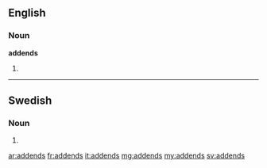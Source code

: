 ==English==

===Noun===
'''addends'''
# {{plural of|addend}}

----

==Swedish==

===Noun===
{{infl|sv|noun form}}

# {{sv-noun-form-indef-gen|addend}}

[[ar:addends]]
[[fr:addends]]
[[it:addends]]
[[mg:addends]]
[[my:addends]]
[[sv:addends]]